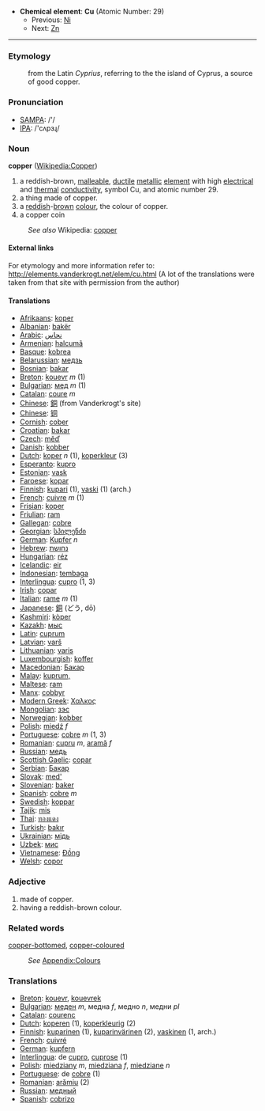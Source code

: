 *'''Chemical element''': '''Cu''' (Atomic Number: 29)
**Previous: [[Nickel|Ni]]
**Next: [[Zinc|Zn]]
----
===Etymology===
:from the Latin ''Cyprius'', referring to the the island of Cyprus, a source of good copper.

===Pronunciation===
*[[w:SAMPA|SAMPA]]: /'/
*[[w:IPA|IPA]]: /'cʌpɜɻ/

===Noun===
'''copper''' ([[en:Copper|Wikipedia:Copper]])
#a reddish-brown, [[malleable]], [[ductile]] [[metal]]lic [[element]] with high [[electrical]] and [[thermal]] [[conductivity]], symbol Cu, and atomic number 29.
#a thing made of copper.
#a [[red]]dish-[[brown]] [[color|colour]], the colour of copper.
#a copper coin
:''See also'' Wikipedia: [[w:copper|copper]]

====External links====
For etymology and more information refer to:
http://elements.vanderkrogt.net/elem/cu.html
(A lot of the translations were taken from that site with permission from the author)

==== Translations ====
*[[Afrikaans]]: [[koper]]
*[[Albanian]]: [[bakër]]
*[[Arabic]]: [[نحاس]]
*[[Armenian]]: [[halcumã]]
*[[Basque]]: [[kobrea]]
*[[Belarussian]]: [[медзь]]
*[[Bosnian]]: [[bakar]]
*[[Breton]]: [[kouevr]] ''m'' (1)
*[[Bulgarian]]: [[мед]] ''m'' (1)
*[[Catalan]]: [[coure]] ''m''
*[[Chinese]]: [[銅]] (from Vanderkrogt's site)
*[[Chinese]]: [[铜]]
*[[Cornish]]: [[cober]]
*[[Croatian]]: [[bakar]]
*[[Czech]]: [[měď]]
*[[Danish]]: [[kobber]]
*[[Dutch]]: [[koper]] ''n'' (1), [[koperkleur]] (3)
*[[Esperanto]]: [[kupro]]
*[[Estonian]]: [[vask]]
*[[Faroese]]: [[kopar]]
*[[Finnish]]: [[kupari]] (1), [[vaski]] (1) (arch.)
*[[French]]: [[cuivre]] ''m'' (1)
*[[Frisian]]: [[koper]]
*[[Friulian]]: [[ram]]
*[[Gallegan]]: [[cobre]]
*[[Georgian]]: [[სპილენძი]]
*[[German]]: [[Kupfer]] ''n''
*[[Hebrew]]: [[נחושת]]
*[[Hungarian]]: [[réz]]
*[[Icelandic]]: [[eir]]
*[[Indonesian]]: [[tembaga]]
*[[Interlingua]]: [[cupro]] (1, 3)
*[[Irish]]: [[copar]]
*[[Italian]]: [[rame]] ''m'' (1)
*[[Japanese]]: [[銅]] (どう, dō)
*[[Kashmiri]]: [[kòper]]
*[[Kazakh]]: [[мыс]]
*[[Latin]]: [[cuprum]]
*[[Latvian]]: [[varš]]
*[[Lithuanian]]: [[varis]]
*[[Luxembourgish]]: [[koffer]]
*[[Macedonian]]: [[Бакар]]
*[[Malay]]: [[kuprum,]]
*[[Maltese]]: [[ram]]
*[[Manx]]: [[cobbyr]]
*[[Modern Greek]]: [[Χαλκος]] '' ''
*[[Mongolian]]: [[зэс]]
*[[Norwegian]]: [[kobber]]
*[[Polish]]: [[miedź]] ''f''
*[[Portuguese]]: [[cobre]] ''m'' (1, 3)
*[[Romanian]]: [[cupru]] ''m'', [[aramă]] ''f''
*[[Russian]]: [[медь]]
*[[Scottish Gaelic]]: [[copar]]
*[[Serbian]]: [[Бакар]]
*[[Slovak]]: [[med']]
*[[Slovenian]]: [[baker]]
*[[Spanish]]: [[cobre]] ''m''
*[[Swedish]]: [[koppar]]
*[[Tajik]]: [[mis]]
*[[Thai]]: [[ทองแดง]]
*[[Turkish]]: [[bakır]]
*[[Ukrainian]]: [[мiдь]]
*[[Uzbek]]: [[мис]]
*[[Vietnamese]]: [[Đồng]]
*[[Welsh]]: [[copor]]

===Adjective===
#made of copper.
#having a reddish-brown colour.

===Related words===
[[copper-bottomed]], [[copper-coloured]]
:''See'' [[Wiktionary_Appendix:Colours|Appendix:Colours]]

===Translations===

*[[Breton]]: [[kouevr]], [[kouevrek]]
*[[Bulgarian]]: [[меден]] ''m'', медна ''f'', медно ''n'', медни ''pl''
*[[Catalan]]: [[courenc]]
*[[Dutch]]: [[koperen]] (1), [[koperkleurig]] (2)
*[[Finnish]]: [[kuparinen]] (1), [[kuparinvärinen]] (2), [[vaskinen]] (1, arch.)
*[[French]]: [[cuivré]]
*[[German]]: [[kupfern]]
*[[Interlingua]]: de [[cupro]], [[cuprose]] (1)
*[[Polish]]: [[miedziany]] ''m'', [[miedziana]] ''f'', [[miedziane]] ''n''
*[[Portuguese]]: de [[cobre]] (1)
*[[Romanian]]: [[arămiu]] (2)
*[[Russian]]: [[медный]]
*[[Spanish]]: [[cobrizo]]
